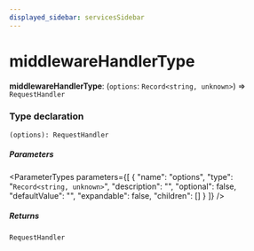 ```yaml
---
displayed_sidebar: servicesSidebar
---
```



# middlewareHandlerType

 **middlewareHandlerType**: (`options`: `Record<string, unknown>`) => `RequestHandler`

### Type declaration

`(options): RequestHandler`

##### Parameters

<ParameterTypes parameters={[
  {
    "name": "options",
    "type": "`Record<string, unknown>`",
    "description": "",
    "optional": false,
    "defaultValue": "",
    "expandable": false,
    "children": []
  }
]} />

##### Returns

`RequestHandler`

<ParameterTypes parameters={[]} />
